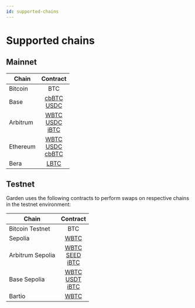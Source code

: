 ```yaml
---
id: supported-chains
---
```


# Supported chains

## Mainnet

| Chain    |                                                                                                                                  Contract                                                                                                                                   |
| -------- | :-------------------------------------------------------------------------------------------------------------------------------------------------------------------------------------------------------------------------------------------------------------------------: |
| Bitcoin  |                                                                                                                                     BTC                                                                                                                                     |
| Base     |                                              [cbBTC](https://basescan.org/address/0xeae7721d779276eb0f5837e2fe260118724a2ba4#code) <br/> [USDC](https://basescan.org/address/0xd8a6e3fca403d79b6ad6216b60527f51cc967d39#code)                                               |
| Arbitrum |      [WBTC](https://arbiscan.io/address/0x6b6303fab8ec7232b4f2a7b9fa58e5216f608fcb#code) <br/> [USDC](https://arbiscan.io/address/0xeae7721d779276eb0f5837e2fe260118724a2ba4#code)<br/> [iBTC](https://arbiscan.io/address/0xdc74a45e86dedf1ff7c6dac77e0c2f082f9e4f72)      |
| Ethereum | [WBTC](https://etherscan.io/address/0x795dcb58d1cd4789169d5f938ea05e17eceb68ca#code) <br/> [USDC](https://etherscan.io/address/0xd8a6e3fca403d79b6ad6216b60527f51cc967d39#code) <br/> [cbBTC](https://etherscan.io/address/0xeae7721d779276eb0f5837e2fe260118724a2ba4#Code) |
| Bera     |                                                                                    [LBTC](https://berascan.com/address/0x39f3294352208905fc6ebf033954E6c6455CdB4C#Code)                                                                                                    |

## Testnet

Garden uses the following contracts to perform swaps on respective chains in the testnet environment:

| Chain            |                                                                                                                                      Contract                                                                                                                                       |
| ---------------- | :---------------------------------------------------------------------------------------------------------------------------------------------------------------------------------------------------------------------------------------------------------------------------------: |
| Bitcoin Testnet  |                                                                                                                                         BTC                                                                                                                                         |
| Sepolia          |                                                                                               [WBTC](https://sepolia.etherscan.io/address/0x3C6a17b8cD92976D1D91E491c93c98cd81998265)                                                                                               |
| Arbitrum Sepolia |  [WBTC](https://sepolia.arbiscan.io/address/0x1cd0bBd55fD66B4C5F7dfE434eFD009C09e628d1) <br/> [SEED](https://sepolia.arbiscan.io/address/0xD5FeDb4ceCB0F1D32788a190d9EB47D94D23eE4e) <br/> [iBTC](https://sepolia.arbiscan.io/address/0x6e87eF92E68CFD5aCb09482957483509756DceC2)   |
| Base Sepolia     | [WBTC](https://sepolia.basescan.org/address/0x00ab86f54F436CfE15253845F139955ae0C00bAf) <br/> [USDT](https://sepolia.basescan.org/address/0xB391CA6D0A76CD2A927bC314856E8a374a225CFc) <br/> [iBTC](https://sepolia.basescan.org/address/0x48fAd35812C3F47c161C59424f32f5164C9F3876) |
| Bartio           |                                                                                                [WBTC](https://testnet.berscan.io/address/0x1dC94FdcAd8Aee13cfd34Db8a26d26E31572805c)                                                                                                |
